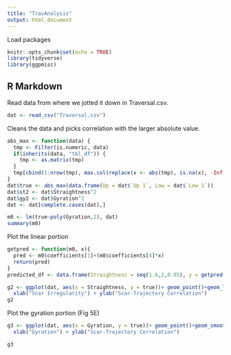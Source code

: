 ```yaml
---
title: "TravAnalysis"
output: html_document
---
```


Load packages
```r
knitr::opts_chunk$set(echo = TRUE)
library(tidyverse)
library(ggpmisc)
```

## R Markdown

Read data from where we jotted it down in Traversal.csv. 

```r
dat <- read_csv("Traversal.csv")
```

Cleans the data and picks correlation with the larger absolute value.

```r
abs_max <- function(data) {
  tmp <- Filter(is.numeric, data)
  if(inherits(data, "tbl_df")) {
    tmp <- as.matrix(tmp)
  }
  tmp[cbind(1:nrow(tmp), max.col(replace(x <- abs(tmp), is.na(x), -Inf)))]
}
dat$true <- abs_max(data.frame(Up = dat$`Up 1`, Low = dat$`Low 1`))
dat$st2 <- dat$Straightness^2
dat$gy2 <- dat$Gyration^2
dat <- dat[complete.cases(dat),]
```

```r
m0 <- lm(true~poly(Gyration,2), dat)
summary(m0)
```

Plot the linear portion 

```r
getpred <- function(m0, x){
  pred <- m0$coefficients[1]+(m0$coefficients[4]*x)
  return(pred)
}
predicted_df <- data.frame(Straightness = seq(1.6,2,0.05), y = getpred(m0,seq(1.6,2,0.05)))

g2 <- ggplot(dat, aes(x = Straightness, y = true))+ geom_point()+geom_line(data= predicted_df, aes(x = Straightness, y = y), color = "blue")+
  xlab("Scar Irregularity") + ylab("Scar-Trajectory Correlation")
g2
```

Plot the gyration portion (Fig 5E)
```r
g3 <- ggplot(dat, aes(x = Gyration, y = true))+ geom_point()+geom_smooth(formula = y~poly(x,2), method = "lm", se = FALSE)+
  xlab("Gyration") + ylab("Scar-Trajectory Correlation")

g3

```

